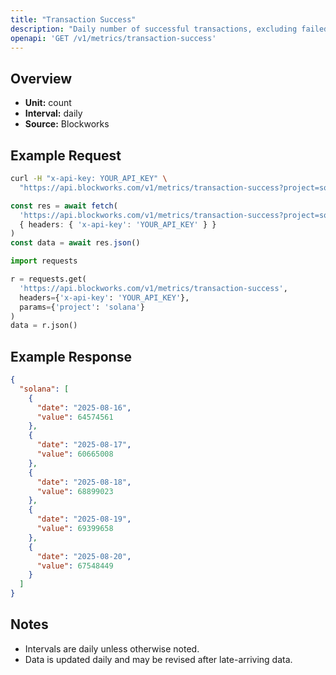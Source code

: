 ```yaml
---
title: "Transaction Success"
description: "Daily number of successful transactions, excluding failed transactions."
openapi: 'GET /v1/metrics/transaction-success'
---
```


## Overview

- **Unit:** count
- **Interval:** daily
- **Source:** Blockworks

## Example Request

<CodeGroup>

```bash cURL
curl -H "x-api-key: YOUR_API_KEY" \
  "https://api.blockworks.com/v1/metrics/transaction-success?project=solana"
```

```typescript TypeScript
const res = await fetch(
  'https://api.blockworks.com/v1/metrics/transaction-success?project=solana',
  { headers: { 'x-api-key': 'YOUR_API_KEY' } }
)
const data = await res.json()
```

```python Python
import requests

r = requests.get(
  'https://api.blockworks.com/v1/metrics/transaction-success',
  headers={'x-api-key': 'YOUR_API_KEY'},
  params={'project': 'solana'}
)
data = r.json()
```

</CodeGroup>

## Example Response

```json
{
  "solana": [
    {
      "date": "2025-08-16",
      "value": 64574561
    },
    {
      "date": "2025-08-17",
      "value": 60665008
    },
    {
      "date": "2025-08-18",
      "value": 68899023
    },
    {
      "date": "2025-08-19",
      "value": 69399658
    },
    {
      "date": "2025-08-20",
      "value": 67548449
    }
  ]
}
```

## Notes
- Intervals are daily unless otherwise noted.
- Data is updated daily and may be revised after late-arriving data.
